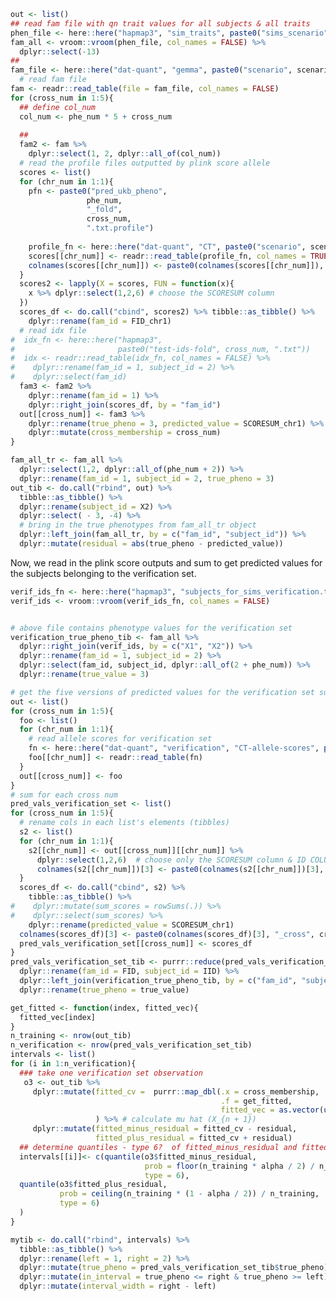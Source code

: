 

```r
out <- list()
## read fam file with qn trait values for all subjects & all traits
phen_file <- here::here("hapmap3", "sim_traits", paste0("sims_scenario", scenario, "_", distribution, "_hsq", hsq, ".txt.phen"))
fam_all <- vroom::vroom(phen_file, col_names = FALSE) %>%
  dplyr::select(-13)
##
fam_file <- here::here("dat-quant", "gemma", paste0("scenario", scenario), distribution, paste0("hsq", hsq), "chr1.fam")
  # read fam file
fam <- readr::read_table(file = fam_file, col_names = FALSE)
for (cross_num in 1:5){
  ## define col_num
  col_num <- phe_num * 5 + cross_num  
  
  ## 
  fam2 <- fam %>%
    dplyr::select(1, 2, dplyr::all_of(col_num)) 
  # read the profile files outputted by plink score allele
  scores <- list()
  for (chr_num in 1:1){
    pfn <- paste0("pred_ukb_pheno", 
                 phe_num, 
                 "_fold", 
                 cross_num, 
                 ".txt.profile")
    
    profile_fn <- here::here("dat-quant", "CT", paste0("scenario", scenario), distribution, paste0("hsq", hsq), pfn)
    scores[[chr_num]] <- readr::read_table(profile_fn, col_names = TRUE)
    colnames(scores[[chr_num]]) <- paste0(colnames(scores[[chr_num]]), "_chr", chr_num)
  }
  scores2 <- lapply(X = scores, FUN = function(x){
    x %>% dplyr::select(1,2,6) # choose the SCORESUM column
  })
  scores_df <- do.call("cbind", scores2) %>% tibble::as_tibble() %>%
    dplyr::rename(fam_id = FID_chr1)
  # read idx file
#  idx_fn <- here::here("hapmap3", 
#                       paste0("test-ids-fold", cross_num, ".txt")) 
#  idx <- readr::read_table(idx_fn, col_names = FALSE) %>%
#    dplyr::rename(fam_id = 1, subject_id = 2) %>%
#    dplyr::select(fam_id)
  fam3 <- fam2 %>%
    dplyr::rename(fam_id = 1) %>%
    dplyr::right_join(scores_df, by = "fam_id") 
  out[[cross_num]] <- fam3 %>%
    dplyr::rename(true_pheno = 3, predicted_value = SCORESUM_chr1) %>%
    dplyr::mutate(cross_membership = cross_num)
}  
```

```r
fam_all_tr <- fam_all %>%
  dplyr::select(1,2, dplyr::all_of(phe_num + 2)) %>%
  dplyr::rename(fam_id = 1, subject_id = 2, true_pheno = 3)
out_tib <- do.call("rbind", out) %>% 
  tibble::as_tibble() %>% 
  dplyr::rename(subject_id = X2) %>%
  dplyr::select( - 3, -4) %>%
  # bring in the true phenotypes from fam_all_tr object
  dplyr::left_join(fam_all_tr, by = c("fam_id", "subject_id")) %>%
  dplyr::mutate(residual = abs(true_pheno - predicted_value))
```

Now, we read in the plink score outputs and sum to get predicted values for the 
subjects belonging to the verification set.


```r
verif_ids_fn <- here::here("hapmap3", "subjects_for_sims_verification.txt")
verif_ids <- vroom::vroom(verif_ids_fn, col_names = FALSE)


# above file contains phenotype values for the verification set
verification_true_pheno_tib <- fam_all %>%
  dplyr::right_join(verif_ids, by = c("X1", "X2")) %>%
  dplyr::rename(fam_id = 1, subject_id = 2) %>%
  dplyr::select(fam_id, subject_id, dplyr::all_of(2 + phe_num)) %>%
  dplyr::rename(true_value = 3)

```

```r

# get the five versions of predicted values for the verification set subjects
out <- list()
for (cross_num in 1:5){
  foo <- list()
  for (chr_num in 1:1){
    # read allele scores for verification set
    fn <- here::here("dat-quant", "verification", "CT-allele-scores", paste0("scenario", scenario), distribution, paste0("hsq", hsq), paste0("pred_replicate", phe_num, "_fold", cross_num, ".txt.profile"))
    foo[[chr_num]] <- readr::read_table(fn) 
  }
  out[[cross_num]] <- foo 
}
# sum for each cross num
pred_vals_verification_set <- list()
for (cross_num in 1:5){
  # rename cols in each list's elements (tibbles)
  s2 <- list()
  for (chr_num in 1:1){
    s2[[chr_num]] <- out[[cross_num]][[chr_num]] %>%
      dplyr::select(1,2,6)  # choose only the SCORESUM column & ID COLUMNS
      colnames(s2[[chr_num]])[3] <- paste0(colnames(s2[[chr_num]])[3], "_chr", chr_num) 
  }
  scores_df <- do.call("cbind", s2) %>% 
    tibble::as_tibble() %>%
#    dplyr::mutate(sum_scores = rowSums(.)) %>%
#    dplyr::select(sum_scores) %>%
    dplyr::rename(predicted_value = SCORESUM_chr1)
  colnames(scores_df)[3] <- paste0(colnames(scores_df)[3], "_cross", cross_num)
  pred_vals_verification_set[[cross_num]] <- scores_df
}
pred_vals_verification_set_tib <- purrr::reduce(pred_vals_verification_set, dplyr::left_join, by = c("FID", "IID")) %>%
  dplyr::rename(fam_id = FID, subject_id = IID) %>%
  dplyr::left_join(verification_true_pheno_tib, by = c("fam_id", "subject_id")) %>%
  dplyr::rename(true_pheno = true_value)
```



```r
get_fitted <- function(index, fitted_vec){
  fitted_vec[index]
}
n_training <- nrow(out_tib)
n_verification <- nrow(pred_vals_verification_set_tib)
intervals <- list()
for (i in 1:n_verification){
  ### take one verification set observation
   o3 <- out_tib %>% 
     dplyr::mutate(fitted_cv =  purrr::map_dbl(.x = cross_membership, 
                                               .f = get_fitted, 
                                               fitted_vec = as.vector(unlist(pred_vals_verification_set_tib[i, 3:7])))
                   ) %>% # calculate mu hat (X_{n + 1})
     dplyr::mutate(fitted_minus_residual = fitted_cv - residual, 
                   fitted_plus_residual = fitted_cv + residual)
  ## determine quantiles - type 6?  of fitted_minus_residual and fitted_plus_residual
  intervals[[i]]<- c(quantile(o3$fitted_minus_residual, 
                              prob = floor(n_training * alpha / 2) / n_training, 
                              type = 6), 
  quantile(o3$fitted_plus_residual, 
           prob = ceiling(n_training * (1 - alpha / 2)) / n_training, 
           type = 6)
  )
}
```



```r
mytib <- do.call("rbind", intervals) %>% 
  tibble::as_tibble() %>%
  dplyr::rename(left = 1, right = 2) %>%
  dplyr::mutate(true_pheno = pred_vals_verification_set_tib$true_pheno) %>%
  dplyr::mutate(in_interval = true_pheno <= right & true_pheno >= left) %>%
  dplyr::mutate(interval_width = right - left)
 

```




